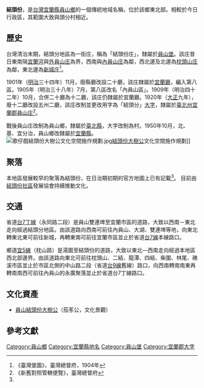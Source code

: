 {{noteTA
|1 = zh-cn:庄; zh-hk:庄; zh-tw:庄;
}}
'''結頭份'''，是[[台灣|台灣]][[宜蘭縣|宜蘭縣]][[員山鄉|員山鄉]]的一個傳統地域名稱，位於該鄉東北部。相較於今日行政區，其範圍大致與頭分村相近。

==歷史==
台灣清治末期，結頭分地區為一街庄，稱為「結頭份庄」，隸屬於[[員山堡|員山堡]]。該庄昔日東南隔[[宜蘭河|宜蘭河]]與[[外員山_(宜蘭縣)|外員山庄]]為界，西南與[[內員山庄|內員山庄]]為鄰，西北邊及北邊為[[枕頭山庄|枕頭山庄]]為鄰，東北邊為[[新城_(宜蘭縣員山鄉)|新城庄]]<ref name="臺灣堡圖">《臺灣堡圖》，臺灣總督府，1904年</ref>。

1901年（[[明治|明治]]三十四年）11月，廢縣廳改設二十廳，該庄隸屬於[[宜蘭廳|宜蘭廳]]，編入第八區。1905年（明治三十八年）7月，第八區改名「內員山區」。1909年（明治四十二年）10月，合併二十廳為十二廳，該庄仍隸屬於宜蘭廳。1920年（[[大正|大正]]九年），廢十二廳改設五州二廳，該庄改制並更改用字為「結頭分」[[大字|大字]]，隸屬於[[臺北州|臺北州]][[宜蘭郡|宜蘭郡]][[員山庄|員山庄]]<ref>《新舊對照管轄便覽》，臺灣總督府</ref>。

戰後員山庄改制為員山鄉，隸屬於[[臺北縣|臺北縣]]，大字改制為村。1950年10月，北、基、宜分治，員山鄉改隸屬於[[宜蘭縣|宜蘭縣]]。
[[File:歌仔戲結頭份大樹公文化空間施作規劃.jpg|thumb]][[結頭份大樹公|結頭份大樹公]]文化空間施作規劃]]

==聚落==
本地區發展較早的聚落為結頭份，在日治期初期的官方地圖上已有記載<ref name="臺灣堡圖"/>。
目前由[[結頭份社區|結頭份社區]]發展協會持續推動文化。

==交通==
省道[[台7丁線|台7丁線]]（永同路二段）是員山雙連埤至宜蘭市區的道路，大致以西南－東北走向經過結頭分地區。由該道路向西南可前往內員山、大湖、雙連埤等地，向東北轉東北東可前往新城，再轉東南可前往宜蘭市區並止於省道[[台7線|台7線]]本線路口。

鄉道[[宜5線|宜5線]]（枕山路）是湯圍至結頭份的道路，大致以東北—西南走向經過本地區西北部邊界。由該道路向東北可前往枕頭山、二結、龍潭、四結、柴圍、林尾、礁溪市區並止於市區北側的中山路二段（省道[[台9線|台9線]]舊線）路口，向西南轉南南東再轉南南西可前往內員山的永廣聚落並止於省道台7丁線路口。

==文化資產==
*[[員山結頭份大樹公|員山結頭份大樹公]]（茄苳公，文化景觀）

==參考文獻==
{{reflist}}

{{宜蘭郡}}

[[Category:員山鄉|Category:員山鄉]]
[[Category:宜蘭縣地名|Category:宜蘭縣地名]]
[[Category:員山堡|Category:員山堡]]
[[Category:宜蘭郡大字|Category:宜蘭郡大字]]